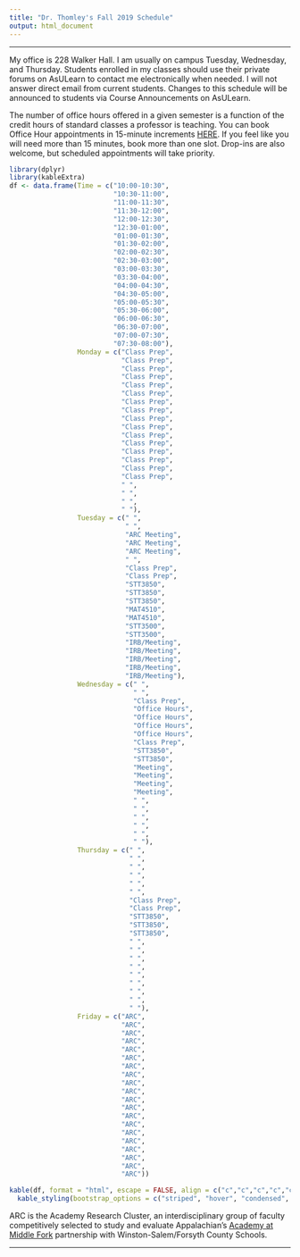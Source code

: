 ```yaml
---
title: "Dr. Thomley's Fall 2019 Schedule"
output: html_document
---
```


<hr>

My office is 228 Walker Hall. I am usually on campus Tuesday, Wednesday, and Thursday. Students enrolled in my classes should use their private forums on AsULearn to contact me electronically when needed. I will not answer direct email from current students. Changes to this schedule will be announced to students via Course Announcements on AsULearn.

The number of office hours offered in a given semester is a function of the credit hours of standard classes a professor is teaching. You can book Office Hour appointments in 15-minute increments [HERE](https://calendar.google.com/calendar/selfsched?sstoken=UU0zQUk4blgtNW44fGRlZmF1bHR8Y2EyZDZmYTMxNmZjMWEwMjdiMzE0ZjQ1MmEwNDFjMmE). If you feel like you will need more than 15 minutes, book more than one slot. Drop-ins are also welcome, but scheduled appointments will take priority.

```r
library(dplyr)
library(kableExtra)
df <- data.frame(Time = c("10:00-10:30",
                          "10:30-11:00",
                          "11:00-11:30",                          
                          "11:30-12:00",                          
                          "12:00-12:30",                          
                          "12:30-01:00",                          
                          "01:00-01:30",                          
                          "01:30-02:00",                          
                          "02:00-02:30",                          
                          "02:30-03:00",                          
                          "03:00-03:30",                          
                          "03:30-04:00",                          
                          "04:00-04:30",                          
                          "04:30-05:00",                          
                          "05:00-05:30",
                          "05:30-06:00",
                          "06:00-06:30",
                          "06:30-07:00",
                          "07:00-07:30",
                          "07:30-08:00"),
                 Monday = c("Class Prep",
                            "Class Prep",
                            "Class Prep",                          
                            "Class Prep",                          
                            "Class Prep",                          
                            "Class Prep",                          
                            "Class Prep",                          
                            "Class Prep",                          
                            "Class Prep",                          
                            "Class Prep",                          
                            "Class Prep",                          
                            "Class Prep",                          
                            "Class Prep",                          
                            "Class Prep",                          
                            "Class Prep",
                            "Class Prep",
                            " ",
                            " ",
                            " ",
                            " "), 
                 Tuesday = c(" ",
                             " ",
                             "ARC Meeting",                          
                             "ARC Meeting",                          
                             "ARC Meeting",                          
                             " ",                          
                             "Class Prep",                          
                             "Class Prep",                          
                             "STT3850",                          
                             "STT3850",                          
                             "STT3850",                          
                             "MAT4510",                          
                             "MAT4510",                          
                             "STT3500",                          
                             "STT3500",
                             "IRB/Meeting",
                             "IRB/Meeting",
                             "IRB/Meeting",
                             "IRB/Meeting",
                             "IRB/Meeting"),  
                 Wednesday = c(" ",
                               " ",
                               "Class Prep",                          
                               "Office Hours",                          
                               "Office Hours",                          
                               "Office Hours",                          
                               "Office Hours",                          
                               "Class Prep",                          
                               "STT3850",                          
                               "STT3850",                          
                               "Meeting",                          
                               "Meeting",                          
                               "Meeting",                          
                               "Meeting",                          
                               " ",
                               " ",
                               " ",
                               " ",
                               " ",
                               " "),
                 Thursday = c(" ",
                              " ",
                              " ",                          
                              " ",                          
                              " ",                          
                              " ",                          
                              "Class Prep",                          
                              "Class Prep",                          
                              "STT3850",                          
                              "STT3850",                          
                              "STT3850",                          
                              " ",                          
                              " ",                          
                              " ",                          
                              " ",
                              " ",
                              " ",
                              " ",
                              " ",
                              " "),  
                 Friday = c("ARC",
                            "ARC",
                            "ARC",
                            "ARC",
                            "ARC",
                            "ARC",
                            "ARC",                         
                            "ARC",
                            "ARC",
                            "ARC",
                            "ARC",                          
                            "ARC",
                            "ARC",
                            "ARC",
                            "ARC",
                            "ARC",
                            "ARC",
                            "ARC",
                            "ARC",
                            "ARC"))

kable(df, format = "html", escape = FALSE, align = c("c","c","c","c","c","c")) %>%
  kable_styling(bootstrap_options = c("striped", "hover", "condensed", "responsive"))
```

ARC is the Academy Research Cluster, an interdisciplinary group of faculty competitively selected to study and evaluate Appalachian's [Academy at Middle Fork](https://middlefork.appstate.edu/) partnership with Winston-Salem/Forsyth County Schools.

<hr>